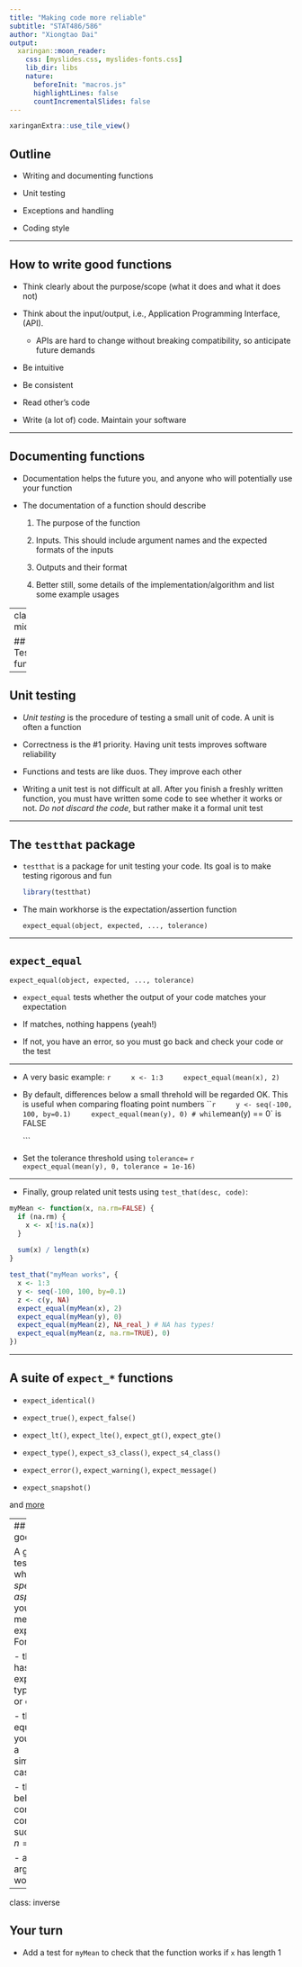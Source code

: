 ```yaml
---
title: "Making code more reliable"
subtitle: "STAT486/586"
author: "Xiongtao Dai"
output:
  xaringan::moon_reader:
    css: [myslides.css, myslides-fonts.css]
    lib_dir: libs
    nature:
      beforeInit: "macros.js"
      highlightLines: false
      countIncrementalSlides: false
---
```


```r
xaringanExtra::use_tile_view()
```


## Outline

- Writing and documenting functions
    
- Unit testing

- Exceptions and handling

- Coding style

---

## How to write good functions

- Think clearly about the purpose/scope (what it does and what it does not)

- Think about the input/output, i.e., Application Programming Interface, (API). 

    - APIs are hard to change without breaking compatibility, so anticipate future demands

-  Be intuitive

-  Be consistent

- Read other's code

- Write (a lot of) code. Maintain your software

---

## Documenting functions

- Documentation helps the future you, and anyone who will potentially use your function

- The documentation of a function should describe

    1. The purpose of the function
    
    1. Inputs. This should include argument names and the expected formats of the inputs
    
    1. Outputs and their format
    
    1. Better still, some details of the implementation/algorithm and list some example usages
    

---
class:big, middle

## Testing functions

---

## Unit testing

- *Unit testing* is the procedure of testing a small unit of code. A unit is often a function

- Correctness is the #1 priority. Having unit tests improves software reliability

- Functions and tests are like duos. They improve each other

- Writing a unit test is not difficult at all. After you finish a freshly written function, you must have written some code to see whether it works or not. *Do not discard the code*, but rather make it a formal unit test

---

## The `testthat` package

- `testthat` is a package for unit testing your code. Its goal is to make testing rigorous and fun 

    ```r
    library(testthat)
    ```

- The main workhorse is the expectation/assertion function

    ```
    expect_equal(object, expected, ..., tolerance)
    ```

---

## `expect_equal`

```
expect_equal(object, expected, ..., tolerance)
```

- `expect_equal` tests whether the output of your code matches your expectation

- If matches, nothing happens (yeah!)

- If not, you have an error, so you must go back and check your code or the test


---

- A very basic example:
    ```r
    x <- 1:3
    expect_equal(mean(x), 2)
    ```

- By default, differences below a small threhold will be regarded OK. This is useful when comparing floating point numbers
    ```r
    y <- seq(-100, 100, by=0.1)
    expect_equal(mean(y), 0) # while `mean(y) == 0` is FALSE

    ```

- Set the tolerance threshold using `tolerance=`
    ```r
    expect_equal(mean(y), 0, tolerance = 1e-16)
    ```

---

- Finally, group related unit tests using `test_that(desc, code)`:

```r
myMean <- function(x, na.rm=FALSE) {
  if (na.rm) {
    x <- x[!is.na(x)]
  }
  
  sum(x) / length(x)
}

test_that("myMean works", {
  x <- 1:3
  y <- seq(-100, 100, by=0.1)
  z <- c(y, NA)
  expect_equal(myMean(x), 2)
  expect_equal(myMean(y), 0)
  expect_equal(myMean(z), NA_real_) # NA has types!
  expect_equal(myMean(z, na.rm=TRUE), 0)
})
```
---

## A suite of `expect_*` functions

- `expect_identical()`

- `expect_true()`, `expect_false()`

- `expect_lt()`, `expect_lte()`, `expect_gt()`, `expect_gte()`

- `expect_type()`, `expect_s3_class()`, `expect_s4_class()`

- `expect_error()`, `expect_warning()`, `expect_message()`

- `expect_snapshot()`

and [more](https://testthat.r-lib.org/reference/index.html)

 
---
## Writing good tests

A good unit test checks whether a *specific aspect* of your code meets your expectation. For example,

- the output has the expected type, length, or dimension

- the output equals what you expect in a simple/known case

- the output behaves correctly in corner cases, such as when $n=1$

- an optional argument works


---
class: inverse

## Your turn

- Add a test for `myMean` to check that the function works if `x` has length 1
